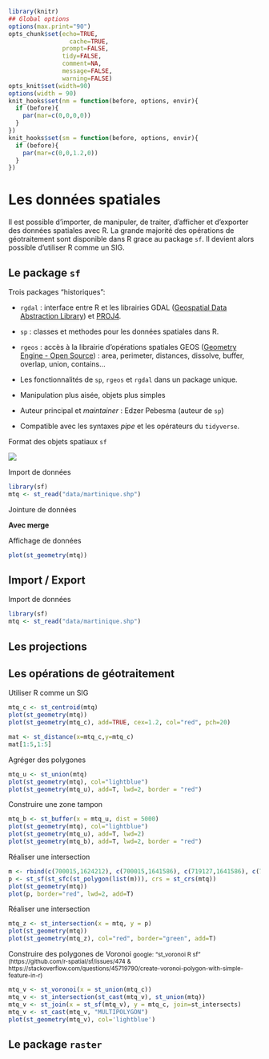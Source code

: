 ```r
library(knitr)
## Global options
options(max.print="90")
opts_chunk$set(echo=TRUE,
	             cache=TRUE,
               prompt=FALSE,
               tidy=FALSE,
               comment=NA,
               message=FALSE,
               warning=FALSE)
opts_knit$set(width=90)
options(width = 90)
knit_hooks$set(nm = function(before, options, envir){
  if (before){
    par(mar=c(0,0,0,0))
  } 
})
knit_hooks$set(sm = function(before, options, envir){
  if (before){
    par(mar=c(0,0,1.2,0))
  } 
})
```

# Les données spatiales {#jour1}

Il est possible d'importer, de manipuler, de traiter, d'afficher et d'exporter des données spatiales avec R. La grande majorité des opérations de géotraitement sont disponible dans R grace au package `sf`. Il devient alors possible d'utiliser R comme un SIG. 


## Le package `sf`

Trois packages "historiques":

* `rgdal` : interface entre R et les librairies GDAL ([Geospatial Data Abstraction Library](http://www.gdal.org/)) et [PROJ4](https://github.com/OSGeo/proj.4).  
* `sp` : classes et methodes pour les données spatiales dans R.  
* `rgeos` : accès à la librairie d'opérations spatiales GEOS ([Geometry Engine - Open Source](http://trac.osgeo.org/geos/)) :  area, perimeter, distances, dissolve, buffer, overlap, union, contains...  





* Les fonctionnalités de `sp`, `rgeos` et `rgdal` dans un package unique. 

* Manipulation plus aisée, objets plus simples

* Auteur principal et *maintainer* : Edzer Pebesma (auteur de `sp`)

* Compatible avec les syntaxes *pipe* et les opérateurs du `tidyverse`.




Format des objets spatiaux `sf`

![](img/sf.png)


Import de données

```r
library(sf)
mtq <- st_read("data/martinique.shp")
```


Jointure de données

**Avec merge**





Affichage de données

```r
plot(st_geometry(mtq))
```




## Import / Export

Import de données

```r
library(sf)
mtq <- st_read("data/martinique.shp")
```


## Les projections


## Les opérations de géotraitement
Utiliser R comme un SIG

```r
mtq_c <- st_centroid(mtq)
plot(st_geometry(mtq))
plot(st_geometry(mtq_c), add=TRUE, cex=1.2, col="red", pch=20)
```


```r
mat <- st_distance(x=mtq_c,y=mtq_c)
mat[1:5,1:5]
```



Agréger des polygones
```r
mtq_u <- st_union(mtq)
plot(st_geometry(mtq), col="lightblue")
plot(st_geometry(mtq_u), add=T, lwd=2, border = "red")
```



Construire une zone tampon

```r
mtq_b <- st_buffer(x = mtq_u, dist = 5000)
plot(st_geometry(mtq), col="lightblue")
plot(st_geometry(mtq_u), add=T, lwd=2)
plot(st_geometry(mtq_b), add=T, lwd=2, border = "red")
```


Réaliser une intersection 

```r
m <- rbind(c(700015,1624212), c(700015,1641586), c(719127,1641586), c(719127,1624212), c(700015,1624212))
p <- st_sf(st_sfc(st_polygon(list(m))), crs = st_crs(mtq))
plot(st_geometry(mtq))
plot(p, border="red", lwd=2, add=T)
```




Réaliser une intersection 

```r
mtq_z <- st_intersection(x = mtq, y = p)
plot(st_geometry(mtq))
plot(st_geometry(mtq_z), col="red", border="green", add=T)
```




Construire des polygones de Voronoi
<small>google: "st_voronoi R sf" (https://github.com/r-spatial/sf/issues/474 & https://stackoverflow.com/questions/45719790/create-voronoi-polygon-with-simple-feature-in-r)
</small>
```r
mtq_v <- st_voronoi(x = st_union(mtq_c))
mtq_v <- st_intersection(st_cast(mtq_v), st_union(mtq))
mtq_v <- st_join(x = st_sf(mtq_v), y = mtq_c, join=st_intersects)
mtq_v <- st_cast(mtq_v, "MULTIPOLYGON")
plot(st_geometry(mtq_v), col='lightblue')
```




## Le package `raster`







